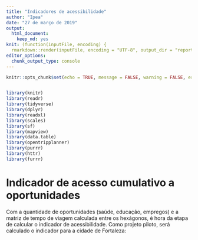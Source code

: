 ```yaml
---
title: "Indicadores de acessibilidade"
author: "Ipea"
date: "27 de março de 2019"
output: 
  html_document:
    keep_md: yes
knit: (function(inputFile, encoding) {
  rmarkdown::render(inputFile, encoding = "UTF-8", output_dir = "reports") })
editor_options: 
  chunk_output_type: console
---
```


```r
knitr::opts_chunk$set(echo = TRUE, message = FALSE, warning = FALSE, error = FALSE, eval = FALSE)


library(knitr)
library(readr)
library(tidyverse)
library(dplyr)
library(readxl)
library(scales)
library(sf)
library(mapview)
library(data.table)
library(opentripplanner)
library(purrr)
library(httr)
library(furrr)

```

# Indicador de acesso cumulativo a oportunidades

Com a quantidade de oportunidades (saúde, educação, empregos) e a matriz de tempo de viagem calculada entre os hexágonos, é hora da etapa de calcular o indicador de acessibilidade. Como projeto piloto, será calculado o indicador para a cidade de Fortaleza:

```r



```


